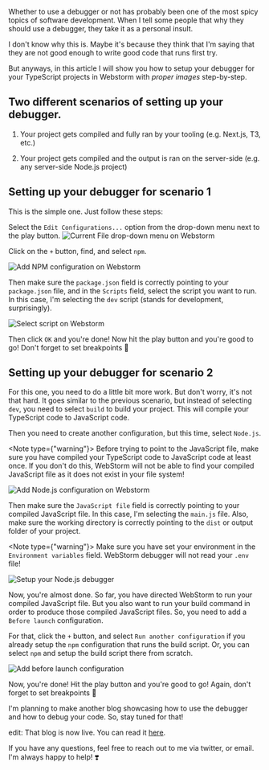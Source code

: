 
Whether to use a debugger or not has probably been one of the most spicy topics of software development. When I
tell some people that why they should use a debugger, they take it as a personal insult.

I don't know why this is. Maybe it's because they think that I'm saying that they are not good enough to write good code
that runs first try.

But anyways, in this article I will show you how to setup your debugger for your TypeScript projects in Webstorm with
*proper images* step-by-step.

## Two different scenarios of setting up your debugger.
1. Your project gets compiled and fully ran by your tooling (e.g. Next.js, T3, etc.)

2. Your project gets compiled and the output is ran on the server-side (e.g. any server-side Node.js project)

## Setting up your debugger for scenario 1
This is the simple one. Just follow these steps:

Select the `Edit Configurations...` option from the drop-down menu next to the play button.
<img src={Image_CurrentFile.src} width={250} height={100} alt="Current File drop-down menu on Webstorm" />

Click on the `+` button, find, and select `npm`.

<img src={Image_AddNpm.src} width={250} height={100} alt="Add NPM configuration on Webstorm" />

Then make sure the `package.json` field is correctly pointing to your `package.json` file, and in the `Scripts` field, select the script
you want to run. In this case, I'm selecting the `dev` script (stands for development, surprisingly).

<img src={Image_SelectScript.src} width={9999} height={400} alt="Select script on Webstorm" />

Then click `OK` and you're done! Now hit the play button and you're good to go! Don't forget to set breakpoints 🤗

## Setting up your debugger for scenario 2
For this one, you need to do a little bit more work. But don't worry, it's not that hard. It goes similar to the previous
scenario, but instead of selecting `dev`, you need to select `build` to build your project. This will compile your TypeScript code
to JavaScript code.

Then you need to create another configuration, but this time, select `Node.js`.

<Note type={"warning"}>
Before trying to point to the JavaScript file, make sure you have compiled your TypeScript code to JavaScript code at least once.
If you don't do this, WebStorm will not be able to find your compiled JavaScript file as it does not exist in your file system!
</Note>

<img src={Image_AddNodeJs.src} width={250} height={100} alt="Add Node.js configuration on Webstorm" />

Then make sure the `JavaScript file` field is correctly pointing to your compiled JavaScript file. In this case, I'm selecting the `main.js` file.
Also, make sure the working directory is correctly pointing to the `dist` or output folder of your project.

<Note type={"warning"}>
Make sure you have set your environment in the `Environment variables` field. WebStorm debugger will not read your `.env` file!
</Note>

<img src={Image_RunMain.src} width={9999} height={400} alt="Setup your Node.js debugger" />

Now, you're almost done. So far, you have directed WebStorm to run your compiled JavaScript file. But you also want to run your
build command in order to produce those compiled JavaScript files. So, you need to add a `Before launch` configuration.

For that, click the `+` button, and select `Run another configuration` if you already setup the `npm` configuration that runs the build
script. Or, you can select `npm` and setup the build script there from scratch.

<img src={Image_BeforeLaunch.src} width={300} height={400} alt="Add before launch configuration" />

Now, you're done! Hit the play button and you're good to go! Again, don't forget to set breakpoints 🤗

I'm planning to make another blog showcasing how to use the debugger and how to debug your code. So, stay tuned for that!

edit: That blog is now live. You can read it [here](/blog/when-and-how-to-leverage-a-debugger).

If you have any questions, feel free to reach out to me via twitter, or email. I'm always happy to help! ❣️
